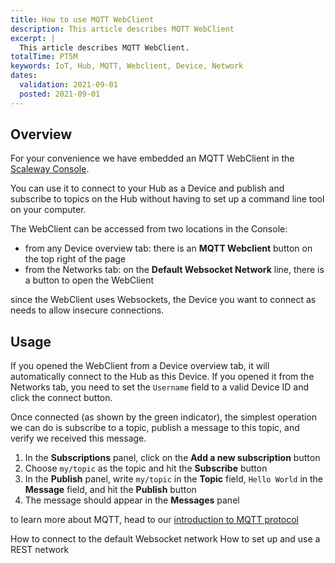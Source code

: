 ```yaml
---
title: How to use MQTT WebClient
description: This article describes MQTT WebClient
excerpt: |
  This article describes MQTT WebClient.
totalTime: PT5M
keywords: IoT, Hub, MQTT, Webclient, Device, Network
dates:
  validation: 2021-09-01
  posted: 2021-09-01
---
```

## Overview

For your convenience we have embedded an MQTT WebClient in the [Scaleway Console](https://console.scaleway.com/iot-hub/hubs).

You can use it to connect to your Hub as a Device and publish and subscribe to topics on the Hub without having to set up a command line tool on your computer.

The WebClient can be accessed from two locations in the Console:
- from any Device overview tab: there is an **MQTT Webclient** button on the top right of the page
- from the Networks tab: on the **Default Websocket Network** line, there is a button to open the WebClient

<Message type="requirement">

since the WebClient uses Websockets, the Device you want to connect as needs to allow insecure connections.

</Message>

## Usage

If you opened the WebClient from a Device overview tab, it will automatically connect to the Hub as this Device. If you opened it from the Networks tab, you need to set the `Username` field to a valid Device ID and click the connect button.

Once connected (as shown by the green indicator), the simplest operation we can do is subscribe to a topic, publish a message to this topic, and verify we received this message.

1. In the **Subscriptions** panel, click on the **Add a new subscription** button
2. Choose `my/topic` as the topic and hit the **Subscribe** button
3. In the **Publish** panel, write `my/topic` in the **Topic** field, `Hello World` in the **Message** field, and hit the **Publish** button
4. The message should appear in the **Messages** panel

<Lightbox src="assets/scaleway-iothub-webclient.png" size="large" alt=""/>

<Message type="note">

to learn more about MQTT, head to our [introduction to MQTT protocol](https://blog.scaleway.com/introduction-to-mqtt-protocol/)

</Message>

<Navigation title="See Also">
  <PreviousButton to="/iot/iot-hub/how-to/connect-default-websocket-network/">How to connect to the default Websocket network</PreviousButton>
  <NextButton to="/iot/iot-hub/how-to/setup-use-rest-network/">How to set up and use a REST network</NextButton>
</Navigation>
